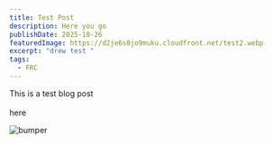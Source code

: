 ```yaml
---
title: Test Post
description: Here you go
publishDate: 2025-10-26
featuredImage: https://d2je6s0jo9muku.cloudfront.net/test2.webp
excerpt: "drew test "
tags:
  - FRC
---
```

This is a test blog post \
\
here

![bumper](https://d2je6s0jo9muku.cloudfront.net/test2.webp "pic")
